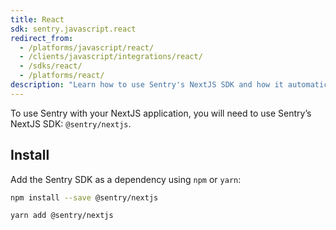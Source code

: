 ```yaml
---
title: React
sdk: sentry.javascript.react
redirect_from:
  - /platforms/javascript/react/
  - /clients/javascript/integrations/react/
  - /sdks/react/
  - /platforms/react/
description: "Learn how to use Sentry's NextJS SDK and how it automatically reports errors and exceptions in your application."
---
```


To use Sentry with your NextJS application, you will need to use Sentry’s NextJS SDK: `@sentry/nextjs`.

## Install

Add the Sentry SDK as a dependency using `npm` or `yarn`:

```bash {tabTitle:npm}
npm install --save @sentry/nextjs
```

```bash {tabTitle:Yarn}
yarn add @sentry/nextjs
```
